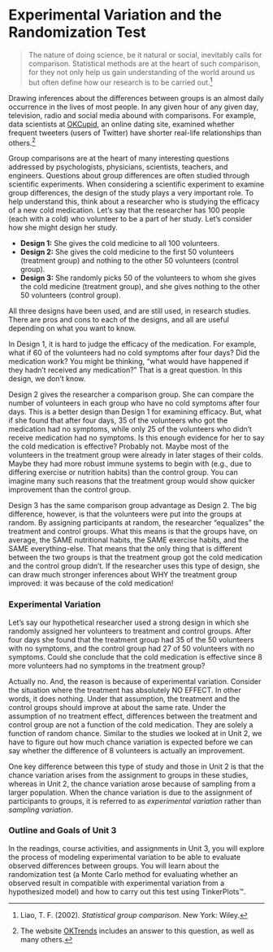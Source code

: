 # Experimental Variation and the Randomization Test {-}

> The nature of doing science, be it natural or social, inevitably calls for comparison. Statistical methods are at the heart of such comparison, for they not only help us gain understanding of the world around us but often define how our research is to be carried out.^[Liao, T. F. (2002). *Statistical group comparison.* New York: Wiley.]

Drawing inferences about the differences between groups is an almost daily occurrence in the lives of most people. In any given hour of any given day, television, radio and social media abound with comparisons. For example, data scientists at [OKCupid](https://www.okcupid.com/), an online dating site, examined whether frequent tweeters (users of Twitter) have shorter real-life relationships than others.^[The website [OKTrends](http://blog.okcupid.com/) includes an answer to this question, as well as many others.]

Group comparisons are at the heart of many interesting questions addressed by psychologists, physicians, scientists, teachers, and engineers. Questions about group differences are often studied through scientific experiments. When considering a scientific experiment to examine group differences, the design of the study plays a very important role. To help understand this, think about a researcher who is studying the efficacy of a new cold medication. Let's say that the researcher has 100 people (each with a cold) who volunteer to be a part of her study. Let's consider how she might design her study.

- **Design 1:** She gives the cold medicine to all 100 volunteers.
- **Design 2:** She gives the cold medicine to the first 50 volunteers (treatment group) and nothing to the other 50 volunteers (control group).
- **Design 3:** She randomly picks 50 of the volunteers to whom she gives the cold medicine (treatment group), and she gives nothing to the other 50 volunteers (control group).

All three designs have been used, and are still used, in research studies. There are pros and cons to each of the designs, and all are useful depending on what you want to know. 

In Design 1, it is hard to judge the efficacy of the medication. For example, what if 60 of the volunteers had no cold symptoms after four days? Did the medication work? You might be thinking, "what would have happened if they hadn't received any medication?" That is a great question. In this design, we don't know.

Design 2 gives the researcher a comparison group. She can compare the number of volunteers in each group who have no cold symptoms after four days. This is a better design than Design 1 for examining efficacy. But, what if she found that after four days, 35 of the volunteers who got the medication had no symptoms, while only 25 of the volunteers who didn't receive medication had no symptoms. Is this enough evidence for her to say the cold medication is effective? Probably not. Maybe most of the volunteers in the treatment group were already in later stages of their colds. Maybe they had more robust immune systems to begin with (e.g., due to differing exercise or nutrition habits) than the control group. You can imagine many such reasons that the treatment group would show quicker improvement than the control group.

Design 3 has the same comparison group advantage as Design 2. The big difference, however, is that the volunteers were put into the groups at random. By assigning participants at random, the researcher "equalizes" the treatment and control groups. What this means is that the groups have, on average, the SAME nutritional habits, the SAME exercise habits, and the SAME everything-else. That means that the only thing that is different between the two groups is that the treatment group got the cold medication and the control group didn't. If the researcher uses this type of design, she can draw much stronger inferences about WHY the treatment group improved: it was because of the cold medication!

### Experimental Variation {-}

Let's say our hypothetical researcher used a strong design in which she randomly assigned her volunteers to treatment and control groups. After four days she found that the treatment group had 35 of the 50 volunteers with no symptoms, and the control group had 27 of 50 volunteers with no symptoms. Could she conclude that the cold medication is effective since 8 more volunteers had no symptoms in the treatment group? 

Actually no. And, the reason is because of experimental variation. Consider the situation where the treatment has absolutely NO EFFECT. In other words, it does nothing. Under that assumption, the treatment and the control groups should improve at about the same rate. Under the assumption of no treatment effect, differences between the treatment and control group are not a function of the cold medication. They are solely a function of random chance. Similar to the studies we looked at in Unit 2, we have to figure out how much chance variation is expected before we can say whether the difference of 8 volunteers is actually an improvement. 

One key difference between this type of study and those in Unit 2 is that the chance variation arises from the assignment to groups in these studies, whereas in Unit 2, the chance variation arose because of sampling from a larger population. When the chance variation is due to the assignment of participants to groups, it is referred to as *experimental variation* rather than *sampling variation*. 

### Outline and Goals of Unit 3 {-}

In the readings, course activities, and assignments in Unit 3, you will explore the process of modeling experimental variation to be able to evaluate observed differences between groups. You will learn about the randomization test (a Monte Carlo method for evaluating whether an observed result in compatible with experimental variation from a hypothesized model) and how to carry out this test using TinkerPlots&trade;. 
